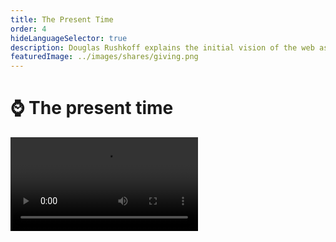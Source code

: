 ```yaml
---
title: The Present Time
order: 4
hideLanguageSelector: true
description: Douglas Rushkoff explains the initial vision of the web as something which would create time, and how we must respond to the attempt to extract and commoditize our attention by being genuinely present.
featuredImage: ../images/shares/giving.png
---
```


# ⌚ The present time

<Video src="https://www.youtube.com/embed/_lW0nyKDklI?start=264" />

Let's take a deep breath and remember what reclaiming the web is all about: augmenting our 
ability to think freely for ourselves; creating time; and extending our ability to cooperate. 
There's no-one better than Douglas Rushkoff to present the second part of this for us: creating 
time.

The presentation is summarized extensively below for those who apparently "don't have the time", 
and Rushkoff will show you how this attitude is a shortsighted way to live life which reveals 
basically everything wrong with the way we currently use the internet.

## Brief

> "Slackers were a people of the early and mid-1980's who wanted to create more time to have fun 
and read and think [...] **The net looked like this great way to create time**. We were all 
gonna get to work at home, in our underwear, in our own time, and exchange and transact directly 
in some kind of an Etsy, Burning Man-like rave of culture and intellect. But something else 
happened on the way home from Wired magazine, which is that the internet instead became the 
poster child for the dying Nasdaq stock exchange and, as I see it, the dying industrial age 
economy. So, instead of using the net to create more time for people, we turned human attention 
into the next commodity."

In the extractive perspective of corporate capitalism, human attention is an untapped resource. 
We were only spending 8 hours a day working and 2 hours consuming, so why not encourage us to 
spend 48-hours a day working, consuming, and socializing? This is possible if we break up our 
attention into four parallel tracks - all in the pursuit of "**mining time**".

> "Instead of getting an internet which gave us more time to think; instead of getting an 
internet that worked not like a phone, but a properly asynchronous technology that would sit and 
wait until we were ready to deal with it; instead of having sequential conferences on bulletin 
boards like The Well where you would take hours to **craft a response** to something, we ended 
up with a digital space where we were constantly being interrupted [...] We end up in this state 
of constant emergency interruption which I don't think is healthy neurologically or culturally."

What Rushkoff is exploring is whether the digital media environment is genuinely asynchronous. 
Here is the **ultimate argument for "bad blockchain UX"**. Maybe this is really our opportunity 
to build properly asynchronous experiences and train people to work and create *in their own 
time*, rather than something to be papered over as best we can with solutions that compromise 
the inherent properties of the protocols on which they build?

> "Are we moving into a political landscape where we no longer have 'ends-justify-the-means', 
goal-orientated, future-based campaigns, but rather some kind of a presentist, process-orientated, 
consensus-building politic; more embodied by something like Occupy than it is by a two-party 
ideological debate?"

This was said in 2013, and has turned out not to be true. Yet. It is still a powerful question, 
the answer to which depends on whether you think the current political climate is a trend, or a 
temporary reaction against the trend.

> "Finally, are the folks who should be helping us think about this instead just taking a very 
20th Century, almost Biblical, template and superimposing it on this presentist world we're 
living in? In other words, are they so intolerant of a world **that doesn't have a defined 
conclusion;** which doesn't have a goal; in which we're not leading towards some climax, that 
they overlay this bizarre notion of a singularity?"

Rushkoff went on to extend these ideas in <Link to="https://rushkoff.com/books/team-human-book/" >Team Human</Link>, 
which is another fantastic read for any budding media theorist. His voice is a critical 
counterpoint to SV singularity worship.

> "The book is a humanist work, and I'm declaring myself 
with <Link to="http://www.jaronlanier.com/agentalien.html" >Jaron</Link> <Link to="https://www.youtube.com/watch?v=IwbGumZ-FYg" >Lanier</Link> 
and other humanists. I do believe there is something special about people that we don't quite 
understand and that our efforts to upload ourselves or simulate our realities will fall short of 
what it actually is to be human. **Our best defense against present shock is to be in the 
genuine present**."

This is a spiritual statement, and it may seem that the ultimate end of both Rushkoff's work 
and <Link to="https://www.goodreads.com/book/show/83533.The_Age_of_Spiritual_Machines" >The Age of Spiritual Machines</Link> 
and all the 'bizarre singularity stuff' is one and the same. However, there is a critical 
difference: Rushkoff is saying we, us messy human beings, have to find our own way into the 
genuine present. Kurzweil is saying that the machines will do it for us. Perhaps the truth is 
somewhere in the middle?

### Conspiring against the actual OS

> "It does require still *being together*, looking another person in the eye, learning how to 
breathe together. **Conspire**: literally, 'breathe together'. It requires us to see how human 
environments empower us against abstract entities which depend on our isolation and alienation 
[...] This local, body-based sensibility is the thing which can bring us to understand the kinds 
of time that can't be measure on a clock or a calendar or a computer. The underlying human rhythms."

This is followed by a question about where exactly between Kurzweil and Lanier we can locate 
Rushkoff's ideas, to which he replies:

> "I love digital technology, I just think we're misapplying it when we use it to amplify the 
obsolete agenda of a 13th Century economic operating system. There was an emerging, peer-to-peer 
economic landscape in the 11th and 12th Centuries in Europe, through which people were developing 
local currencies and trading in local bazaars, and we had the rise of a middle class like we've 
never seen in history."

The feudal lords were not included in this wealth creation, so they made it illegal through 
charter monopolies. Therefore, instead of creating, we had to get jobs. Instead of being paid 
for what we made, we got paid for the time we worked. It was a **temporal shift**. The invention 
of the clock and a specific kind of sovereign currency are co-incidental, not coincidence. This 
works as long as the economy expands, because more money must be paid back than is lent out - a 
feature which led to the perverse growth mindset we still suffer from today.

Critically, new kinds of economic systems, if engineered well, could free us from industrial-age 
clocks and allow us to adopt a different kind of temporal landscape, which means a different 
kind of money and transaction that is "much more real-time based, rather than being biased to 
storage and saving over time, **or both**." We know from [Andreas that engineering both](/learn/module-2/engineering) 
is an actual possibility currently underway.

> **"We could have transactions that are earned into existence."**

It's bold because it's important. 

> 💡 Peer-to-peer, electronic payment systems are not about debt vs 
ownership. They are about earnings based on time vs earnings based on creativity.

Take a moment to reflect on this statement.

> "The problem with technologists who disrupt any given industry is that, once they've done that, 
they go back to Goldman and ask for a Series B. They're not willing to undermine the operating 
system that they're sitting on top of [...] What I want them to do is break that OS, or 
challenge it, or come up with an alternative. Why do you need to go back to corporate capital 
and put the clock back into businesses that weren't on it!?"

This moves into a discussion about old industries being disrupted by networked services which 
didn't even intend to do so. Rushkoff argues that many internet-age services - like Pandora - 
are locally disruptive, but then turn to the NYSE to get funded and so fail to challenge the 
real paradigm they ought to be disrupting.

### Media Environments

> "I don't mean peer-to-peer sharing of Sony music. I mean peer-to-peer sharing of **music that 
we make**. This would create a different kind of social marketplace that would allow music - not 
to get New Age - to retrieve some of its sacred value as opposed to its monetary value. And why 
is it OK that it retrieves some sacred value? Because it turns out that we don't *really* need 
everybody making money, because we don't *really* need to get to full employment, because we 
don't all *really* need jobs, because we have more than enough stuff already."

This is also critical: **jobs are not the problem**. I don't want a job - I want my basic needs 
fulfilled and a degree of comfort and security which will enable me to make a meaningful 
contribution. Jobs are an artifact of the industrial age and a certain way of existing in time.

> "What I am looking at in *Present Shock* is what McLuhan called the difference in **media 
environments** created by different technologies. The invention of text is what put us in time 
to begin with. With text, we got **accountability** [...] With text we got a religion that was 
based on accountability: it was a covenant, a contract with God [...] We get *moschiach*, we get 
messiah, we get the calendar, we get the past and future, we get laws, we get sabbath. With the 
clock, we get the industrial age, we get efficiency [...] we get interest-based currency and the 
idea of trying to do more in less. We get a time-is-money, efficiency-based culture." 

Time is not money. Time is time, and making money into an open protocol that anyone can access 
gives us the opportunity to free value  from its dependence on transient expression. Rushkoff 
describes the move from a sweeping second hand to a digital clock, with the effect it had on our 
media environment. It replaced story cycles with sequential movement. In a world of remote 
controls and DVRs and asynchronous behaviour, the great narrative arcs which have held culture 
together until now no longer function.

> "We don't care if Homer gets out the power plant before it blows up; we care about what scene 
is being satired, what connections we can make, how this is going meta on that and then meta on 
this and so on [...] It's a very different, presentist approach to problems where we move 
through media much more like a video game: in real-time, first-person, choice to choice."

The conversation moves into a description of "presentist" narratives and the further breaking 
down of this single crisis-climax-sleep, hero's journey arc typical of Western culture into 
something more like a role-playing video game, where we

> "Uncover reality, rather than move through a singular narrative [...] It ends up much more 
fractal! It turns out we don't have to have an end to reality."

### Questions?

At 43 minutes, we move into the Q&A section. The first question asks if this is a novel problem 
because, for instance, Buddhism can be seen as a system for dealing with present shock and 
pulling you deeply into the now. To which Rushkoff answers:

> "The problem has been around forever, but the form of distraction from the present changes."

He describes *chronos* (clock time) and *kairos* (human time, timing). Each invention - text, 
the clock, digital technology - takes us out of *kairos* and into *chronos* and, in each case, 
the answer is the same: to fall back into the present and 
to <Link to="https://youtu.be/VQZ8oPXgK8o?t=479" >be here now</Link>. But the trick 
to being here now in an industrial era is different than the trick to being here now in a 
digital era.

The second question is about using technology to enhance creativity.

> "We all know two kids with a laptop can create an application that changes the world. The 
problem is: **how do you help them see that the first thing to do after they get some success 
and traction is not to sell it to people who will use it against it's original purposes** [...] 
That is: it's OK to have a business which 'just' supports its employees and users."

A question about cultural preservation comes next, not relevant to this brief. Then a question 
about our inability to be totally locally reliant - i.e. you cannot make your phone yourself, 
you rely on a complex global supply chain. Rushkoff acknowledges this and replies:

> "Hopefully, we'll get complex technological goods from a complex global economy, and food & 
human goods from a local economy. Which means we'll need more than one kind of currency."

Why does the currency matter so much?

> "If you're using a bank-issued currency, then it has to be loaned into existence and requires 
payback. Also, if you're using a centrally-issued currency, than Walmart will have an advantage 
over local business. The only advantage local business is going to have over big global 
business - because money is more expensive for local businesses - is if the local business 
starts with local re-investments in itself [...] 

> "In all of these things, we're **looking at a new balance** between your hard drive and RAM. 
We've been in a hard drive society for a long, long time and it's all about storage. We're moving 
into RAM, as individuals too: much more present-based access to memory as opposed to just 
hoarding stuff [...] We can balance some of the ills of long distance economic activity with a 
few mechanisms to help local economic activity compete effectively. **If we are in a free 
market economy, we should have free market currencies.**"

Is kickstarter a viable alternative for people who don't want to get funded by corporate capital? 
Also, what about Bitcoin?

> "Kickstarter is much more real-time: you're matching supply and demand instead of having a 
capitalist speculate on future value [As for Bitcoin], I'm not looking at a currency that you're 
trying to hoard; you're not investing in a currency, but rather using a currency merely to 
promote transactions so that you can get the stuff you want and do the stuff you want."

How can we read the humanism Rushkoff is arguing for in the context of Bitcoin? What is the 
effect of humans interfacing with inanimate objects - does it lead to the presentism and present 
shock he's talking about?

> "Present shock is our initial wobble at moving from a linear-time-based society to this 
digital, choice-based, highly interruptive society [...] Presentism is really the ability to 
embrace and survive and reclaim our humanity on this landscape. Any **technology only helps us 
reclaim our humanity insofar as it helps us create time to be with other people**. It's the 
face-to-face, real-time human interaction that matters. And the more you do that - and this 
starts to get out there - **the less money even needs to be a part of the equation**."

> 💡 Imagine we used open protocols for money to ensure that no-one ever *needs* money again? 
That would be a true redefinition of wealth. That would be a story worth writing home about.

> "The monies we have now don't allow for that. They're not supposed to. They're part of a 
system through which we've been taught not to trust each other, not to transact. We've been 
taught that money is a cleaner way to engage. Hopefully, we'll start to trust each other more 
than the stuff."

Of course, it might take multiple global crises to get people to this point, but living in hope 
remains - at the least - a better psychological attitude than living in despair.

> "It's just a matter of creating balance between the sense of infinite connections and the 
sense of holism. It's the same challenge you find at any level: take groups and individuals. 
If you over-identify with the group, you lose yourself; if you over-identify with yourself, 
you lose community. It's just something we have to be conscious of now if we're going to remain 
coherent."